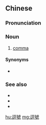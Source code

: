 {{also|逗号}}
==Chinese==
{{zh-forms|s=逗号}}

===Pronunciation===
{{zh-pron
|m=dòuhào
|c=dau6 hou6
|cat=n
}}

===Noun===
{{zh-noun}}

# [[comma]] {{gloss|Punctuation mark ','}}

====Synonyms====
* {{zh-l|逗點}}

===See also===
* {{zh-l|頓號}}
* {{zh-l|，}}
* {{zh-l|、}}

{{zh-cat|Punctuation marks}}

[[hu:逗號]]
[[mg:逗號]]